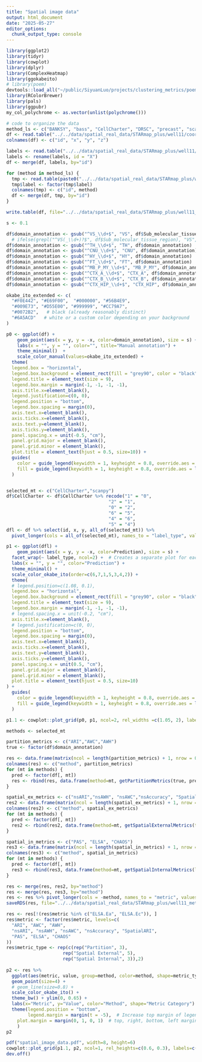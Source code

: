 ```yaml
---
title: "Spatial image data"
output: html_document
date: "2025-05-27"
editor_options: 
  chunk_output_type: console
---
```


```r
library(ggplot2)
library(tidyr)
library(cowplot)
library(dplyr)
library(ComplexHeatmap)
library(ggokabeito)
# library(poem)
devtools::load_all("~/public/SiyuanLuo/projects/clustering_metrics/poem")
library(RColorBrewer)
library(pals)
library(ggpubr)
my_col_polychrome <- as.vector(unlist(polychrome()))
```

```r
# code to organize the data
method_ls <- c("BANKSY", "bass", "CellCharter", "DRSC", "precast", "scanpy", "SEDR", "seurat", "SpaceFlow", "spaGCN", "STAGATE", "SCAN-IT")
df <- read.table("../../data/spatial_real_data/STARmap_plus/well11/coordinates.tsv", sep='\t', header=TRUE)
colnames(df) <- c("id", "x", "y", "z")

labels <- read.table("../../data/spatial_real_data/STARmap_plus/well11/labels.tsv", sep='\t', header=TRUE)
labels <- rename(labels, id = "X")
df <- merge(df, labels, by="id")

for (method in method_ls) {
  tmp <- read.table(paste0("../../data/spatial_real_data/STARmap_plus/well11/", method, "/config_default/domains.tsv") , sep='\t', header=TRUE)
  tmp$label <- factor(tmp$label)
  colnames(tmp) <- c("id", method)
  df <- merge(df, tmp, by="id")
}

write.table(df, file="../../data/spatial_real_data/STARmap_plus/well11_all_results.tsv", sep='\t', row.names=FALSE, quote=FALSE)
```

```r
s <- 0.1

df$domain_annotation <- gsub("^VS_\\d+$", "VS", df$Sub_molecular_tissue_region)
  # ifelse(grepl("^VS(_\\d+)?$", df$Sub_molecular_tissue_region), "VS", "others")
df$domain_annotation <- gsub("^TH_\\d+$", "TH", df$domain_annotation)
df$domain_annotation <- gsub("^CNU_\\d+$", "CNU", df$domain_annotation)
df$domain_annotation <- gsub("^HY_\\d+$", "HY", df$domain_annotation)
df$domain_annotation <- gsub("^FT_\\d+$", "FT", df$domain_annotation)
df$domain_annotation <- gsub("^MB_P_MY_\\d+$", "MB_P_MY", df$domain_annotation)
df$domain_annotation <- gsub("^CTX_A_\\d+$", "CTX_A", df$domain_annotation)
df$domain_annotation <- gsub("^CTX_B_\\d+$", "CTX_B", df$domain_annotation)
df$domain_annotation <- gsub("^CTX_HIP_\\d+$", "CTX_HIP", df$domain_annotation)

okabe_ito_extended <- c(
  "#F0E442", "#E69F00",  "#000000", "#56B4E9", 
  "#009E73", "#D55E00", "#999999", "#CC79A7", 
  "#0072B2",   # black (already reasonably distinct)
  "#6A5ACD"   # white or a custom color depending on your background
)

p0 <- ggplot(df) +
    geom_point(aes(x = y, y = -x, color=domain_annotation), size = s) +
    labs(x = "", y = "", color="", title="Manual annotation") +
    theme_minimal()  +
    scale_color_manual(values=okabe_ito_extended) +
  theme(
  legend.box = "horizontal",
  legend.box.background = element_rect(fill = "grey90", color = "black", size = 0.1),
  legend.title = element_text(size = 9),
  legend.box.margin = margin(-1, -1, -1, -1),
  axis.title.x=element_blank(),
  legend.justification=c(0, 0),
  legend.position = "bottom",
  legend.box.spacing = margin(0),
  axis.text.x=element_blank(),
  axis.ticks.x=element_blank(),
  axis.text.y=element_blank(),
  axis.ticks.y=element_blank(),
  panel.spacing.x = unit(-0.5, "cm"),
  panel.grid.major = element_blank(), 
  panel.grid.minor = element_blank(),
  plot.title = element_text(hjust = 0.5, size=10)) +
  guides(
    color = guide_legend(keywidth = 1, keyheight = 0.8, override.aes = list(size = 3)), 
    fill = guide_legend(keywidth = 1, keyheight = 0.8, override.aes = list(size = 3))
  )


selected_mt <- c("CellCharter","scanpy")
df$CellCharter <- df$CellCharter %>% recode("1" = "0",
                                      "2" = "1",
                                      "0" = "2",
                                      "6" = "5",
                                      "4" = "6",
                                      "5" = "4")
dfl <- df %>% select(id, x, y, all_of(selected_mt)) %>%
  pivot_longer(cols = all_of(selected_mt), names_to = "label_type", values_to = "Prediction")

p1 <- ggplot(dfl) +
    geom_point(aes(x = y, y = -x, color=Prediction), size = s) +
  facet_wrap(~ label_type, ncol=2) +  # Creates a separate plot for each label_type
  labs(x = "", y = "", color="Prediction") +
  theme_minimal() +
  scale_color_okabe_ito(order=c(6,7,1,5,3,4,2)) +
  theme(
  # legend.position=c(1.08, 0.1),
  legend.box = "horizontal",
  legend.box.background = element_rect(fill = "grey90", color = "black", size = 0.1),
  legend.title = element_text(size = 9),
  legend.box.margin = margin(-1, -1, -1, -1),
  # legend.spacing.x = unit(-0.2, "cm"),
  axis.title.x=element_blank(),
  # legend.justification=c(0, 0),
  legend.position = "bottom",
  legend.box.spacing = margin(0),
  axis.text.x=element_blank(),
  axis.ticks.x=element_blank(),
  axis.text.y=element_blank(),
  axis.ticks.y=element_blank(),
  panel.spacing.x = unit(0.5, "cm"),
  panel.grid.major = element_blank(), 
  panel.grid.minor = element_blank(),
  plot.title = element_text(hjust = 0.5, size=10)
) +
  guides(
    color = guide_legend(keywidth = 1, keyheight = 0.8, override.aes = list(size = 3)), 
    fill = guide_legend(keywidth = 1, keyheight = 0.8, override.aes = list(size = 3))
  )
```

```r
p1.1 <- cowplot::plot_grid(p0, p1, ncol=2, rel_widths =c(1.05, 2), labels=c("",""))
```

```r
methods <- selected_mt

partition_metrics <- c("ARI","AWC","AWH")
true <- factor(df$domain_annotation)

res <- data.frame(matrix(ncol = length(partition_metrics) + 1, nrow = 0))
colnames(res) <- c("method", partition_metrics)
for (mt in methods) {
  pred <- factor(df[, mt])
  res <- rbind(res, data.frame(method=mt, getPartitionMetrics(true, pred, metrics=partition_metrics, level="dataset")))
}

spatial_ex_metrics <- c("nsARI","nsAWH", "nsAWC","nsAccuracy", "SpatialARI")
res2 <- data.frame(matrix(ncol = length(spatial_ex_metrics) + 1, nrow = 0))
colnames(res2) <- c("method", spatial_ex_metrics)
for (mt in methods) {
  pred <- factor(df[, mt])
  res2 <- rbind(res2, data.frame(method=mt, getSpatialExternalMetrics(true=true, pred=pred, location=df[, c("x","y")], level="dataset", metrics=spatial_ex_metrics, lowMemory=TRUE)))
}

spatial_in_metrics <- c("PAS", "ELSA", "CHAOS")
res3 <- data.frame(matrix(ncol = length(spatial_in_metrics) + 1, nrow = 0))
colnames(res3) <- c("method", spatial_in_metrics)
for (mt in methods) {
  pred <- factor(df[, mt])
  res3 <- rbind(res3, data.frame(method=mt, getSpatialInternalMetrics(labels=pred, location=df[, c("x","y")], k=6, level="dataset", metrics=spatial_in_metrics)))
}

res <- merge(res, res2, by="method")
res <- merge(res, res3, by="method")
res <- res %>% pivot_longer(cols = -method, names_to = "metric", values_to = "value")
saveRDS(res, file="../../data/spatial_real_data/STARmap_plus/well11_metric_results.RDS")
```

```r
res <- res[!(res$metric %in% c("ELSA.Ea", "ELSA.Ec")), ]
res$metric <- factor(res$metric, levels=c(
  "ARI", "AWC", "AWH", 
  "nsARI", "nsAWH", "nsAWC", "nsAccuracy", "SpatialARI",
  "PAS", "ELSA", "CHAOS"
))
res$metric_type <- rep(c(rep("Partition", 3), 
                     rep("Spatial External", 5), 
                     rep("Spatial Internal", 3)),2)
  
p2 <- res %>%
  ggplot(aes(metric, value, group=method, color=method, shape=metric_type)) +
  geom_point(size=4) + 
  # geom_line(size=0.8) +
  scale_color_okabe_ito() +
  theme_bw() + ylim(0, 0.65) +
  labs(x="Metric", y="Value", color="Method", shape="Metric Category") +
  theme(legend.position = "bottom",
        legend.margin = margin(t = -5),  # Increase top margin of legend (space above it)
    plot.margin = margin(0, 1, 0, 1)  # top, right, bottom, left margins around plot
    )
p2
```

```r
pdf("spatial_image_data.pdf", width=8, height=6)
cowplot::plot_grid(p1.1, p2, ncol=1, rel_heights=c(0.6, 0.3), labels=c("a","b"))
dev.off()
```

